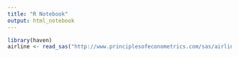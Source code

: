 ```yaml
---
title: "R Notebook"
output: html_notebook
---
```



```r
library(haven)
airline <- read_sas("http://www.principlesofeconometrics.com/sas/airline.sas7bdat",  NULL)
```


